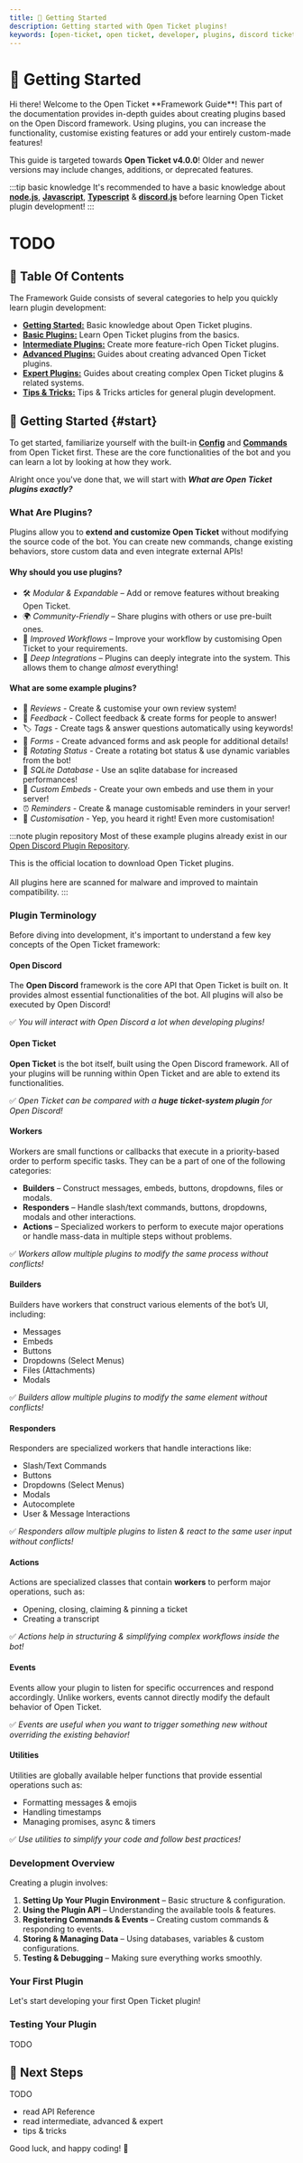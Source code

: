 ```yaml
---
title: 🏁 Getting Started
description: Getting started with Open Ticket plugins!
keywords: [open-ticket, open ticket, developer, plugins, discord ticket bot, framework, guide]
---
```

<head>
    <link rel="apple-touch-icon" href="/img/logo_vertical.png"/>
</head>

# 🏁 Getting Started

<FlexHorizontal>
<div style={{width:"50%"}} className="otdocs-flex-mobile-width">
Hi there! Welcome to the Open Ticket **Framework Guide**! This part of the documentation provides in-depth guides about creating plugins based on the Open Discord framework. Using plugins, you can increase the functionality, customise existing features or add your entirely custom-made features!

This guide is targeted towards <C color="red">**Open Ticket v4.0.0**</C>! Older and newer versions may include changes, additions, or deprecated features.
</div>
<div style={{width:"50%"}} className="otdocs-flex-mobile-width">
    <StyledTitle title="Framework Guide" description="How to develop Open Ticket plugins?"></StyledTitle>
</div>
</FlexHorizontal>

:::tip basic knowledge
It's recommended to have a basic knowledge about [**node.js**](https://nodejs.org/), [**Javascript**](https://www.w3schools.com/js/), [**Typescript**](https://www.typescriptlang.org/) & [**discord.js**](https://discordjs.guide/) before learning Open Ticket plugin development!
:::

<Divider></Divider>
# TODO

## 📌 Table Of Contents
The Framework Guide consists of several categories to help you quickly learn plugin development:
- [**Getting Started:**](#start) Basic knowledge about Open Ticket plugins.
- [**Basic Plugins:**](/docs/category/framework-basic) Learn Open Ticket plugins from the basics.
- [**Intermediate Plugins:**](/docs/category/framework-intermediate) Create more feature-rich Open Ticket plugins.
- [**Advanced Plugins:**](/docs/category/framework-advanced) Guides about creating advanced Open Ticket plugins. 
- [**Expert Plugins:**](/docs/category/framework-expert) Guides about creating complex Open Ticket plugins & related systems.
- [**Tips & Tricks:**](/docs/category/framework-tips) Tips & Tricks articles for general plugin development.

<Divider></Divider>
## 🚀 Getting Started \{#start}
To get started, familiarize yourself with the built-in [**Config**](/docs/category/api-config) and [**Commands**](/docs/category/api-commands) from Open Ticket first. These are the core functionalities of the bot and you can learn a lot by looking at how they work.

Alright once you've done that, we will start with ***What are Open Ticket plugins exactly?***

### What Are Plugins?
Plugins allow you to <C color="blue">**extend and customize Open Ticket**</C> without modifying the source code of the bot. You can create new commands, change existing behaviors, store custom data and even integrate external APIs!

#### Why should you use plugins?
- 🛠 *Modular & Expandable* – Add or remove features without breaking Open Ticket.
- 🌍 *Community-Friendly* – Share plugins with others or use pre-built ones.
- 💼 *Improved Workflows* – Improve your workflow by customising Open Ticket to your requirements.
- 🔗 *Deep Integrations* – Plugins can deeply integrate into the system. This allows them to change *almost* everything!

#### What are some example plugins?
- 💬 *Reviews* - Create & customise your own review system!
- 📢 *Feedback* - Collect feedback & create forms for people to answer!
- 🏷️ *Tags* - Create tags & answer questions automatically using keywords!
- 📝 *Forms* - Create advanced forms and ask people for additional details!
- 🔄 *Rotating Status* - Create a rotating bot status & use dynamic variables from the bot!
- 💾 *SQLite Database* - Use an sqlite database for increased performances!
- 🎉 *Custom Embeds* - Create your own embeds and use them in your server!
- ⏰ *Reminders* - Create & manage customisable reminders in your server!
- 🎨 *Customisation* - Yep, you heard it right! Even more customisation!

:::note plugin repository
Most of these example plugins already exist in our [Open Discord Plugin Repository](https://odplugins.dj-dj.be).

This is the official location to download Open Ticket plugins.<br></br>All plugins here are scanned for malware and improved to maintain compatibility.
:::

### Plugin Terminology
Before diving into development, it's important to understand a few key concepts of the Open Ticket framework:

#### Open Discord
The **Open Discord** framework is the core API that Open Ticket is built on. It provides almost essential functionalities of the bot. All plugins will also be executed by Open Discord!

✅ *You will interact with Open Discord a lot when developing plugins!*

#### Open Ticket
**Open Ticket** is the bot itself, built using the Open Discord framework. All of your plugins will be running within Open Ticket and are able to extend its functionalities.

✅ *Open Ticket can be compared with a **huge ticket-system plugin** for Open Discord!*

#### Workers
Workers are small functions or callbacks that execute in a priority-based order to perform specific tasks. They can be a part of one of the following categories:
- **Builders** – Construct messages, embeds, buttons, dropdowns, files or modals.
- **Responders** – Handle slash/text commands, buttons, dropdowns, modals and other interactions.
- **Actions** – Specialized workers to perform to execute major operations or handle mass-data in multiple steps without problems.

✅ *Workers allow multiple plugins to modify the same process without conflicts!*

#### Builders
Builders have workers that construct various elements of the bot’s UI, including:
- Messages
- Embeds
- Buttons
- Dropdowns (Select Menus)
- Files (Attachments)
- Modals

✅ *Builders allow multiple plugins to modify the same element without conflicts!*

#### Responders
Responders are specialized workers that handle interactions like:
- Slash/Text Commands
- Buttons
- Dropdowns (Select Menus)
- Modals
- Autocomplete
- User & Message Interactions

✅ *Responders allow multiple plugins to listen & react to the same user input without conflicts!*

#### Actions
Actions are specialized classes that contain **workers** to perform major operations, such as:
- Opening, closing, claiming & pinning a ticket
- Creating a transcript

✅ *Actions help in structuring & simplifying complex workflows inside the bot!*

#### Events
Events allow your plugin to listen for specific occurrences and respond accordingly.
Unlike workers, events cannot directly modify the default behavior of Open Ticket.

✅ *Events are useful when you want to trigger something new without overriding the existing behavior!*

#### Utilities
Utilities are globally available helper functions that provide essential operations such as:
- Formatting messages & emojis
- Handling timestamps
- Managing promises, async & timers

✅ *Use utilities to simplify your code and follow best practices!*

### Development Overview
Creating a plugin involves:
1. **Setting Up Your Plugin Environment** – Basic structure & configuration.
2. **Using the Plugin API** – Understanding the available tools & features.
3. **Registering Commands & Events** – Creating custom commands & responding to events.
4. **Storing & Managing Data** – Using databases, variables & custom configurations.
5. **Testing & Debugging** – Making sure everything works smoothly.


### Your First Plugin
Let's start developing your first Open Ticket plugin!
<LinkBlock mode="emoji" emoji="🛠️" url="/docs/framework/basic-plugins/first-plugin" isdoc="true" name="Your First Plugin" description="Setting up a basic Open Ticket plugin."/>

### Testing Your Plugin
TODO

## 🎉 Next Steps
TODO
- read API Reference
- read intermediate, advanced & expert
- tips & tricks

Good luck, and happy coding! 🚀